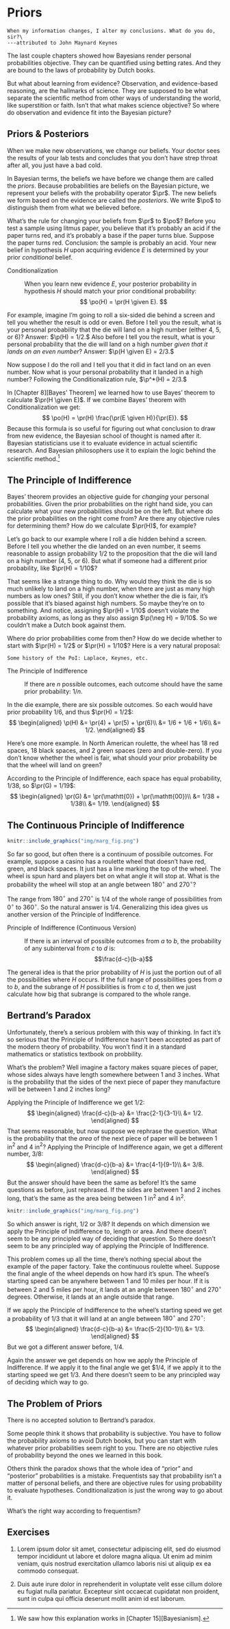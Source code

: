 # Priors

```block
When my information changes, I alter my conclusions. What do you do, sir?\
---attributed to John Maynard Keynes
```

The last couple chapters showed how Bayesians render personal probabilities objective. They can be quantified using betting rates. And they are bound to the laws of probability by Dutch books.

But what about learning from evidence? Observation, and evidence-based reasoning, are the hallmarks of science. They are supposed to be what separate the scientific method from other ways of understanding the world, like superstition or faith. Isn't that what makes science objective? So where do observation and evidence fit into the Bayesian picture?


## Priors & Posteriors

When we make new observations, we change our beliefs. Your doctor sees the results of your lab tests and concludes that you don't have strep throat after all, you just have a bad cold.

In Bayesian terms, the beliefs we have before we change them are called the *priors*. Because probabilities are beliefs on the Bayesian picture, we represent your beliefs with the probability operator $\pr$. The new beliefs we form based on the evidence are called the *posteriors*. We write $\po$ to distinguish them from what we believed before.

What's the rule for changing your beliefs from $\pr$ to $\po$? Before you test a sample using litmus paper, you believe that it's probably an acid if the paper turns red, and it's probably a base if the paper turns blue. Suppose the paper turns red. Conclusion: the sample is probably an acid. Your new belief in hypothesis $H$ upon acquiring evidence $E$ is determined by your prior *conditional* belief.

Conditionalization

:   When you learn new evidence $E$, your posterior probability in hypothesis $H$ should match your prior conditional probability:
$$ \po(H) = \pr(H \given E). $$

For example, imagine I'm going to roll a six-sided die behind a screen and tell you whether the result is odd or even. Before I tell you the result, what is your personal probability that the die will land on a high number (either 4, 5, or 6)? Answer: $\p(H) = 1/2.$ Also before I tell you the result, what is your personal probability that the die will land on a high number *given that it lands on an even number*? Answer: $\p(H \given E) = 2/3.$

Now suppose I do the roll and I tell you that it did in fact land on an even number. Now what is your personal probability that it landed in a high number? Following the Conditionalization rule, $\p^*(H) = 2/3.$

In [Chapter 8][Bayes' Theorem] we learned how to use Bayes' theorem to calculate $\pr(H \given E)$. If we combine Bayes' theorem with Conditionalization we get:
$$ \po(H) = \pr(H) \frac{\pr(E \given H)}{\pr(E)}. $$
Because this formula is so useful for figuring out what conclusion to draw from new evidence, the Bayesian school of thought is named after it. Bayesian statisticians use it to evaluate evidence in actual scientific research. And Bayesian philosophers use it to explain the logic behind the scientific method.^[We saw how this explanation works in [Chapter 15][Bayesianism].]


## The Principle of Indifference

Bayes' theorem provides an objective guide for *changing* your personal probabilities. Given the prior probabilities on the right hand side, you can calculate what your new probabilities should be on the left. But where do the prior probabilities on the right come from? Are there any objective rules for determining them? How do we calculate $\pr(H)$, for example?

Let's go back to our example where I roll a die hidden behind a screen. Before I tell you whether the die landed on an even number, it seems reasonable to assign probability $1/2$ to the proposition that the die will land on a high number (4, 5, or 6). But what if someone had a different prior probability, like $\pr(H) = 1/10$?

That seems like a strange thing to do. Why would they think the die is so much unlikely to land on a high number, when there are just as many high numbers as low ones? Still, if you don't know whether the die is fair, it's possible that it's biased against high numbers. So maybe they're on to something. And notice, assigning $\pr(H) = 1/10$ doesn't violate the probability axioms, as long as they also assign $\p(\neg H) = 9/10$. So we couldn't make a Dutch book against them.

Where do prior probabilities come from then? How do we decide whether to start with $\pr(H) = 1/2$ or $\pr(H) = 1/10$? Here is a very natural proposal:

```marginfigure
Some history of the PoI: Laplace, Keynes, etc.
```

The Principle of Indifference

:   If there are $n$ possible outcomes, each outcome should have the same prior probability: $1/n$.

In the die example, there are six possible outcomes. So each would have prior probability $1/6$, and thus $\pr(H) = 1/2$:
$$
  \begin{aligned}
    \p(H) &= \pr(4) + \pr(5) + \pr(6)\\
          &= 1/6 + 1/6 + 1/6\\
          &= 1/2.
  \end{aligned}
$$

Here's one more example. In North American roulette, the wheel has 18 red spaces, 18 black spaces, and 2 green spaces (zero and double-zero). If you don't know whether the wheel is fair, what should your prior probability be that the wheel will land on green?

According to the Principle of Indifference, each space has equal probability, $1/38$, so $\pr(G) = 1/19$:
$$
  \begin{aligned}
    \pr(G) &= \pr(\mathtt{0}) + \pr(\mathtt{00})\\
           &= 1/38 + 1/38\\
           &= 1/19.
  \end{aligned}
$$


## The Continuous Principle of Indifference

```r
knitr::include_graphics("img/marg_fig.png")
```

So far so good, but often there is a continuum of possibile outcomes. For example, suppose a casino has a roulette wheel that doesn't have red, green, and black spaces. It just has a line marking the top of the wheel. The wheel is spun hard and players bet on what angle it will stop at. What is the probability the wheel will stop at an angle between $180^{\circ}$ and $270^{\circ}$?

The range from $180^{\circ}$ and $270^{\circ}$ is $1/4$ of the whole range of possibilities from $0^{\circ}$ to $360^{\circ}$. So the natural answer is $1/4$. Generalizing this idea gives us another version of the Principle of Indifference. 

Principle of Indifference (Continuous Version)

:   If there is an interval of possible outcomes from $a$ to $b$, the probability of any subinterval from $c$ to $d$ is: $$\frac{d-c}{b-a}$$

The general idea is that the prior probability of $H$ is just the portion out of all the possibilities where $H$ occurs. If the full range of possibilities goes from $a$ to $b$, and the subrange of $H$ possibilities is from $c$ to $d$, then we just calculate how big that subrange is compared to the whole range.


## Bertrand's Paradox

Unfortunately, there's a serious problem with this way of thinking. In fact it's so serious that the Principle of Indifference hasn't been accepted as part of the modern theory of probability. You won't find it in a standard mathematics or statistics textbook on probbility.

What's the problem? Well imagine a factory makes square pieces of paper, whose sides always have length somewhere between $1$ and $3$ inches. What is the probability that the sides of the next piece of paper they manufacture will be between $1$ and $2$ inches long?

Applying the Principle of Indifference we get $1/2$:
$$
  \begin{aligned}
    \frac{d-c}{b-a} &= \frac{2-1}{3-1}\\
                    &= 1/2.
  \end{aligned}
$$
That seems reasonable, but now suppose we rephrase the question. What is the probability that the *area* of the next piece of paper will be between $1$ in$^2$ and $4$ in$^2$? Applying the Principle of Indifference again, we get a different number, $3/8$:
$$
  \begin{aligned}
    \frac{d-c}{b-a} &= \frac{4-1}{9-1}\\
                    &= 3/8.
  \end{aligned}
$$
But the answer should have been the same as before! It's the same questions as before, just rephrased. If the sides are between $1$ and $2$ inches long, that's the same as the area being between $1$ in$^2$ and $4$ in$^2$.

```r
knitr::include_graphics("img/marg_fig.png")
```

So which answer is right, $1/2$ or $3/8$? It depends on which dimension we apply the Principle of Indifference to, length or area. And there doesn't seem to be any principled way of deciding that question. So there doesn't seem to be any principled way of applying the Principle of Indifference.

This problem comes up all the time, there's nothing special about the example of the paper factory. Take the continuous roulette wheel. Suppose the final angle of the wheel depends on how hard it's spun. The wheel's starting speed can be anywhere between $1$ and $10$ miles per hour. If it is between $2$ and $5$ miles per hour, it lands at an angle between $180^{\circ}$ and $270^{\circ}$ degrees. Otherwise, it lands at an angle outside that range.

If we apply the Principle of Indifference to the wheel's starting speed we get a probability of $1/3$ that it will land at an angle between $180^{\circ}$ and $270^{\circ}$:
$$
  \begin{aligned}
    \frac{d-c}{b-a} &= \frac{5-2}{10-1}\\
                    &= 1/3.
  \end{aligned}
$$
But we got a different answer before, $1/4$.

Again the answer we get depends on how we apply the Principle of Indifference. If we apply it to the final angle we get $1/4, if we apply it to the starting speed we get $1/3$. And there doesn't seem to be any principled way of deciding which way to go.


## The Problem of Priors

There is no accepted solution to Bertrand's paradox.

Some people think it shows that probability is subjective. You have to follow the probability axioms to avoid Dutch books, but you can start with whatever prior probabilities seem right to you. There are no objective rules of probability beyond the ones we learned in this book.

Others think the paradox shows that the whole idea of "prior" and "posterior" probabilities is a mistake. Frequentists say that probability isn't a matter of personal beliefs, and there are objective rules for using probability to evaluate hypotheses. Conditionalization is just the wrong way to go about it.

What's the right way according to frequentism?


## Exercises

#. Lorem ipsum dolor sit amet, consectetur adipiscing elit, sed do eiusmod tempor incididunt ut labore et dolore magna aliqua. Ut enim ad minim veniam, quis nostrud exercitation ullamco laboris nisi ut aliquip ex ea commodo consequat. 

#. Duis aute irure dolor in reprehenderit in voluptate velit esse cillum dolore eu fugiat nulla pariatur. Excepteur sint occaecat cupidatat non proident, sunt in culpa qui officia deserunt mollit anim id est laborum.